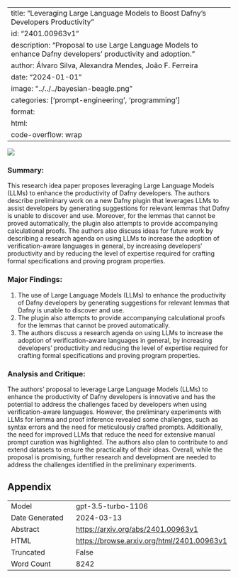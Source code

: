 
---
title: "Leveraging Large Language Models to Boost Dafny's Developers Productivity"
id: "2401.00963v1"
description: "Proposal to use Large Language Models to enhance Dafny developers' productivity and adoption."
author: Álvaro Silva, Alexandra Mendes, João F. Ferreira
date: "2024-01-01"
image: "../../../bayesian-beagle.png"
categories: ['prompt-engineering', 'programming']
format:
  html:
    code-overflow: wrap
---

![](../../../bayesian-beagle.png)

### **Summary:**
This research idea paper proposes leveraging Large Language Models (LLMs) to enhance the productivity of Dafny developers. The authors describe preliminary work on a new Dafny plugin that leverages LLMs to assist developers by generating suggestions for relevant lemmas that Dafny is unable to discover and use. Moreover, for the lemmas that cannot be proved automatically, the plugin also attempts to provide accompanying calculational proofs. The authors also discuss ideas for future work by describing a research agenda on using LLMs to increase the adoption of verification-aware languages in general, by increasing developers' productivity and by reducing the level of expertise required for crafting formal specifications and proving program properties.

### Major Findings:
1. The use of Large Language Models (LLMs) to enhance the productivity of Dafny developers by generating suggestions for relevant lemmas that Dafny is unable to discover and use.
2. The plugin also attempts to provide accompanying calculational proofs for the lemmas that cannot be proved automatically.
3. The authors discuss a research agenda on using LLMs to increase the adoption of verification-aware languages in general, by increasing developers' productivity and reducing the level of expertise required for crafting formal specifications and proving program properties.

### Analysis and Critique:
The authors' proposal to leverage Large Language Models (LLMs) to enhance the productivity of Dafny developers is innovative and has the potential to address the challenges faced by developers when using verification-aware languages. However, the preliminary experiments with LLMs for lemma and proof inference revealed some challenges, such as syntax errors and the need for meticulously crafted prompts. Additionally, the need for improved LLMs that reduce the need for extensive manual prompt curation was highlighted. The authors also plan to contribute to and extend datasets to ensure the practicality of their ideas. Overall, while the proposal is promising, further research and development are needed to address the challenges identified in the preliminary experiments.

## Appendix

|          |          |
|----------|----------|
| Model     | gpt-3.5-turbo-1106       |
| Date Generated     | 2024-03-13       |
| Abstract | [https://arxiv.org/abs/2401.00963v1](https://arxiv.org/abs/2401.00963v1)        |
| HTML     | [https://browse.arxiv.org/html/2401.00963v1](https://browse.arxiv.org/html/2401.00963v1)       |
| Truncated       | False       |
| Word Count       | 8242       |